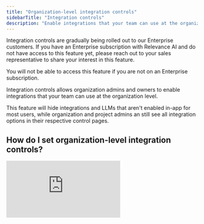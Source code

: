 ```yaml
---
title: "Organization-level integration controls"
sidebarTitle: "Integration controls"
description: "Enable integrations that your team can use at the organization level"
---
```


<Warning>
  Integration controls are gradually being rolled out to our Enterprise customers. If you have an Enterprise subscription with Relevance AI and do not have access to this feature yet, please reach out to your sales representative to share your interest in this feature.

  You will not be able to access this feature if you are not on an Enterprise subscription.
</Warning>

Integration controls allows organization admins and owners to enable integrations that your team can use at the organization level. 

This feature will hide integrations and LLMs that aren't enabled in-app for most users, while organization and project admins an still see all integration options in their respective control pages. 

## How do I set organization-level integration controls?

<div style={{ width:"100%",position:"relative","padding-top":"56.75%" }}>
<iframe src="https://app.supademo.com/embed/cme1063zj06eag56j17b5nsvd" frameBorder="0" title="How to set organization level integration controls" allow="clipboard-write" webkitallowfullscreen="true" mozallowfullscreen="true" allowfullscreen style={{ position:"absolute",top:0,left:0,width:"100%",height:"100%",border:"3px solid #5E43CE",borderRadius:"10px" }} />
</div>

To set organization-level integration controls, you first must be an organization admin/owner of your Enterprise organization. 

1. Click 'Settings' in the sidebar of Relevance AI
2. Then, click 'Integration controls'
3. From this page, you can quickly toggle all integrations on or off
4. To toggle a specific integration on or off, click the toggle next to the integration
5. You can also use the search bar to find an integration

----

## Frequently asked questions (FAQs)

<AccordionGroup>
  <Accordion title="Can I access integration controls without upgrading to Enterprise?">No. This feature is available for Enterprise subscriptions only.</Accordion>
  <Accordion title="I'm on an Enterprise subscription but do not have access to this feature yet. How do I get access?">This feature is gradually being rolled out to Enterprise customers. Please reach out to your sales representative to express your interest in receiving this feature.</Accordion>
</AccordionGroup>